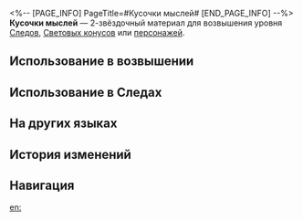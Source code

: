 <%-- [PAGE_INFO]
PageTitle=#Кусочки мыслей#
[END_PAGE_INFO] --%>
{{Предмет Инфобокс
|id          = 114011
|Изображение = Предмет Кусочки мыслей.png
|Тип         = Материал Следов
|Тип2        = Материал возвышения персонажа
|Инвентарь   = Материалы улучшения
|Редкость    = 2
|Эффект      = 
|Описание    = Фрагмент мемории с мимолётным воспоминанием. Грубый материал для усиления.
|Источник1   = [[Мем зоны воспоминаний]]
|Источник2   = [[Противники в Расходящейся вселенной]]
|Источник3   = [[Противники в Виртуальной вселенной]]
|Источник4   = [[Награды за поручения]]
|Источник5   = [[Неугасаемый пепел]]
|Источник6   = [[Универсальная машина для синтеза: Обмен материалов]]
|Источник7   = [[Чашелист (золотой)]]
}}
{{Описание|Тысячи мыслей разлетаются по зоне воспоминаний, словно пыль. Осколки мыслей накапливаются, служа пищей для мемов.<br /><br />''«Мимолётные мысли могут раствориться в воздухе, а могут превратиться в навязчивые идеи».''}}
'''Кусочки мыслей''' — 2-звёздочный материал для возвышения уровня [[Следы|Следов]], [[Световые конусы|Световых конусов]] или [[Персонажи|персонажей]].

==Использование в возвышении==
{{Использование в возвышении}}

==Использование в Следах==
{{Использование в следах}}

==На других языках==
{{На других языках
|en   = Tatters of Thought
|zhs  = 思绪末屑
|zht  = 思緒末屑
|ja   = 思考の粉末
|ko   = 생각의 가루
|es   = Jirones de pensamientos
|fr   = Lambeaux de pensée
|ru   = Кусочки мыслей
|th   = Tatters of Thought
|vi   = Mảnh Vỡ Suy Tư
|de   = Gedankensplitter
|id   = Tatters of Thought
|pt   = Farrapos de Pensamentos
}}

==История изменений==
{{История изменений|3.5}}

==Навигация==
{{Материалы улучшения Навбокс}}

[[en:]]